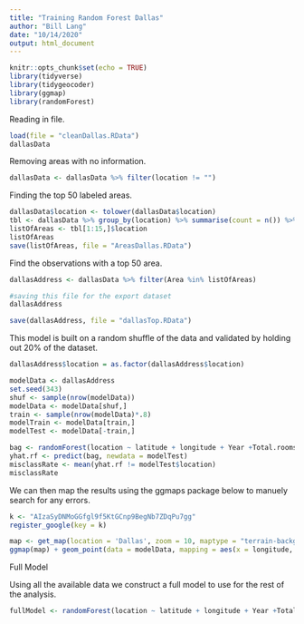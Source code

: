 ```yaml
---
title: "Training Random Forest Dallas"
author: "Bill Lang"
date: "10/14/2020"
output: html_document
---
```


```r
knitr::opts_chunk$set(echo = TRUE)
library(tidyverse)
library(tidygeocoder)
library(ggmap)
library(randomForest)
```



Reading in file.

```r
load(file = "cleanDallas.RData")
dallasData
```

Removing areas with no information. 

```r
dallasData <- dallasData %>% filter(location != "")
```

Finding the top 50 labeled areas.

```r
dallasData$location <- tolower(dallasData$location)
tbl <- dallasData %>% group_by(location) %>% summarise(count = n()) %>% arrange(desc(count))
listOfAreas <- tbl[1:15,]$location
listOfAreas
save(listOfAreas, file = "AreasDallas.RData")
```

Find the observations with a top 50 area. 

```r
dallasAddress <- dallasData %>% filter(Area %in% listOfAreas)

#saving this file for the export dataset
dallasAddress

save(dallasAddress, file = "dallasTop.RData")
```


This model is built on a random shuffle of the data and validated by holding out 20% of the dataset. 
 
```r
dallasAddress$location = as.factor(dallasAddress$location)

modelData <- dallasAddress 
set.seed(343)
shuf <- sample(nrow(modelData))
modelData <- modelData[shuf,]
train <- sample(nrow(modelData)*.8)
modelTrain <- modelData[train,]
modelTest <- modelData[-train,]
```


```r
bag <- randomForest(location ~ latitude + longitude + Year +Total.rooms.estimation , data = modelTrain, ntree = 1000, importance = TRUE)
yhat.rf <- predict(bag, newdata = modelTest)
misclassRate <- mean(yhat.rf != modelTest$location)
misclassRate
```


We can then map the results using the ggmaps package below to manuely search for any errors.

```r
k <- "AIzaSyDNMoGGfgl9f5KtGCnp9BegNb7ZDqPu7gg"
register_google(key = k)
```


```r
map <- get_map(location = 'Dallas', zoom = 10, maptype = "terrain-background", source = 'google', color = 'color')
ggmap(map) + geom_point(data = modelData, mapping = aes(x = longitude, y = latitude, color = factor(location)), size = 0.1) + theme(legend.position = "none")

```


Full Model

Using all the available data we construct a full model to use for the rest of the analysis. 

```r
fullModel <- randomForest(location ~ latitude + longitude + Year +Total.rooms.estimation , data = modelData, ntree = 1000, mtry = 2, importance = TRUE)
```
































